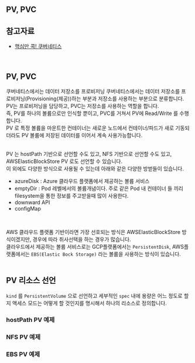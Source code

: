 ## PV, PVC

## 참고자료
- [핵심만 콕! 쿠버네티스](https://ebook-product.kyobobook.co.kr/dig/epd/ebook/E000002955305)
<br/>

## PV, PVC
쿠버네티스에서는 데이터 저장소를 프로비저닝 쿠버네티스에서는 데이터 저장소를 프로비저닝(Provisioning(제공))하는 부분과 저장소를 사용하는 부분으로 분류합니다. PV는 프로비저닝을 담당하고, PVC는 저장소를 사용하는 역할을 합니다.<br/>
즉, PV를 하나의 볼륨으로만 인식할 뿐이고, PVC를 거쳐서 PV에 Read/Write 를 수행합니다.<br/>
PV 로 특정 볼륨을 마운트한 컨테이너는 새로운 노드에서 컨테이너/파드가 새로 기동되더라도 PV 볼륨에 저장된 데이터를 이어서 계속 사용가능합니다.<br/>
<br/>

PV 는 hostPath 기반으로 선언할 수도 있고, NFS 기반으로 선언할 수도 있고, AWSElasticBlockStore PV 로도 선언할 수 있습니다.<br/>
이 외에도 다양한 방식으로 사용될 수 있는데 아래와 같은 다양한 방벋들이 있습니다.
- azureDisk : Azure 클라우드 플랫폼에서 제공하는 볼륨 서비스
- emptyDir : Pod 레벨에서의 볼륨개념이다. 주로 같은 Pod 내 컨테이너 들 끼리 filesystem을 통한 정보를 주고받을때 많이 사용한다.
- downward API
- configMap 
<br/>

AWS 클라우드 플랫폼 기반이라면 가장 선호되는 방식은 AWSElasticBlockStore 방식이겠지만, 경우에 따라 취사선택을 하는 경우가 많습니다.<br/>
클라우드에서 제공하는 볼륨 서비스로는 GCP플랫폼에서는 `PersistentDisk`, AWS플랫폼에서는 `EBS(Elastic Bock Storage)` 라는 볼륨을 사용하는 방식이 있습니다.<br/>
<br/>


## PV 리소스 선언
`kind` 를 `PersistentVolume` 으로 선언하고 세부적인 `spec` 내에 용량은 어느 정도로 할지 액세스 모드는 어떻게 할 것인지를 명시해서 하나의 리소스로 정의합니다.<br/>

### hostPath PV 예제
### NFS PV 예제
### EBS PV 예제 



